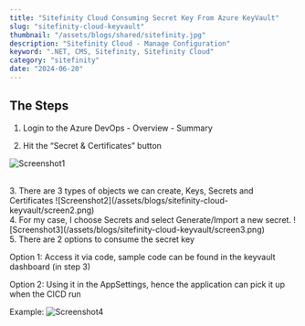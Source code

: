 ```yaml
---
title: "Sitefinity Cloud Consuming Secret Key From Azure KeyVault"
slug: "sitefinity-cloud-keyvault"
thumbnail: "/assets/blogs/shared/sitefinity.jpg"
description: "Sitefinity Cloud - Manage Configuration"
keyword: ".NET, CMS, Sitefinity, Sitefinity Cloud"
category: "sitefinity"
date: "2024-06-20"
---
```


## The Steps

1. Login to the Azure DevOps - Overview - Summary

2. Hit the “Secret & Certificates” button

![Screenshot1](/assets/blogs/sitefinity-cloud-keyvault/screen1.png)

<br/>
3. There are 3 types of objects we can create, Keys, Secrets and Certificates
![Screenshot2](/assets/blogs/sitefinity-cloud-keyvault/screen2.png)

<br/>
4. For my case, I choose Secrets and select Generate/Import a new secret.
![Screenshot3](/assets/blogs/sitefinity-cloud-keyvault/screen3.png)

<br/>
5. There are 2 options to consume the secret key

Option 1: Access it via code, sample code can be found in the keyvault dashboard (in step 3)

Option 2: Using it in the AppSettings, hence the application can pick it up when the CICD run

Example: 
![Screenshot4](/assets/blogs/sitefinity-cloud-keyvault/screen4.png)